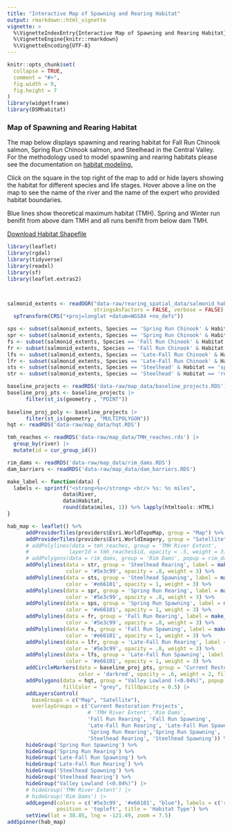 ```yaml
---
title: "Interactive Map of Spawning and Rearing Habitat"
output: rmarkdown::html_vignette
vignette: >
  %\VignetteIndexEntry{Interactive Map of Spawning and Rearing Habitat}
  %\VignetteEngine{knitr::rmarkdown}
  %\VignetteEncoding{UTF-8}
---
```

```r
knitr::opts_chunk$set(
  collapse = TRUE,
  comment = "#>", 
  fig.width = 9, 
  fig.height = 7
)
library(widgetframe)
library(DSMhabitat)
```

### Map of Spawning and Rearing Habitat

The map below displays spawning and rearing habitat for Fall Run Chinook salmon, Spring Run Chinook salmon, and Steelhead in the Central Valley. For the methodology used to model spawning and rearing habitats please see the documentation on [habitat modeling.](https://cvpia-osc.github.io/DSMhabitat/reference/habitat_data.html#modeling-details-for-streams) 

Click on the square in the top right of the map to add or hide layers showing the habitat for different species and life stages. Hover above a line on the map to see the name of the river and the name of the expert who provided habitat boundaries. 

Blue lines show theoretical maximum habitat (TMH). Spring and Winter run benifit from above dam TMH and all runs benifit from below dam TMH. 

[Download Habitat Shapefile](https://cvpiahabitat-r-package.s3.us-west-2.amazonaws.com/salmonid_habitat_extents.zip)

```r
library(leaflet)
library(rgdal)
library(tidyverse)
library(readxl)
library(sf)
library(leaflet.extras2)



salmonid_extents <- readOGR("data-raw/rearing_spatial_data/salmonid_habitat_extents/salmonid_habitat_extents.shp", 
                            stringsAsFactors = FALSE, verbose = FALSE) %>%
  spTransform(CRS("+proj=longlat +datum=WGS84 +no_defs"))

sps <- subset(salmonid_extents, Species == 'Spring Run Chinook' & Habitat == 'spawning')
spr <- subset(salmonid_extents, Species == 'Spring Run Chinook' & Habitat == 'rearing')
fs <- subset(salmonid_extents, Species == 'Fall Run Chinook' & Habitat == 'spawning')
fr <- subset(salmonid_extents, Species == 'Fall Run Chinook' & Habitat == 'rearing')
lfs <- subset(salmonid_extents, Species == 'Late-Fall Run Chinook' & Habitat == 'spawning')
lfr <- subset(salmonid_extents, Species == 'Late-Fall Run Chinook' & Habitat == 'rearing')
sts <- subset(salmonid_extents, Species == 'Steelhead' & Habitat == 'spawning')
str <- subset(salmonid_extents, Species == 'Steelhead' & Habitat == 'rearing')

baseline_projects <- readRDS('data-raw/map_data/baseline_projects.RDS')
baseline_proj_pts <- baseline_projects |> 
      filter(st_is(geometry , "POINT"))
    
baseline_proj_poly <- baseline_projects |> 
      filter(st_is(geometry , "MULTIPOLYGON"))
hqt <- readRDS('data-raw/map_data/hqt.RDS')

tmh_reaches <- readRDS('data-raw/map_data/TMH_reaches.rds') |> 
  group_by(river) |> 
  mutate(id = cur_group_id())

rim_dams <- readRDS('data-raw/map_data/rim_dams.RDS')
dam_barriers <- readRDS('data-raw/map_data/dam_barriers.RDS')
```

```r
make_label <- function(data) {
  labels <- sprintf("<strong>%s</strong> <br/> %s: %s miles",
                  data$River, 
                  data$Habitat,
                  round(data$miles, 1)) %>% lapply(htmltools::HTML)
}

hab_map <- leaflet() %>% 
      addProviderTiles(providers$Esri.WorldTopoMap, group = "Map") %>% 
      addProviderTiles(providers$Esri.WorldImagery, group = "Satellite") %>%
      # addPolylines(data = tmh_reaches, group = 'TMH River Extent', 
      #             layerId = tmh_reaches$id, opacity = .5, weight = 3) |> 
      # addPolygons(data = rim_dams, group = 'Rim Dams', popup = rim_dams$NAME, color = "darkblue") |>
      addPolylines(data = str, group = 'Steelhead Rearing', label = make_label(str),
                   color = '#5e3c99', opacity = .8, weight = 3) %>%
      addPolylines(data = sts, group = 'Steelhead Spawning', label = make_label(sts),
                   color = '#e66101', opacity = 1, weight = 3) %>%
      addPolylines(data = spr, group = 'Spring Run Rearing', label = make_label(spr),
                   color = '#5e3c99', opacity = .8, weight = 3) %>% 
      addPolylines(data = sps, group = 'Spring Run Spawning', label = make_label(sps),
                   color = '#e66101', opacity = 1, weight = 3) %>% 
      addPolylines(data = fr, group = 'Fall Run Rearing', label = make_label(fr),
                   color = '#5e3c99', opacity = .8, weight = 3) %>% 
      addPolylines(data = fs, group = 'Fall Run Spawning', label = make_label(fs),
                   color = '#e66101', opacity = 1, weight = 3) %>% 
      addPolylines(data = lfr, group = 'Late-Fall Run Rearing', label = make_label(lfr),
                   color = '#5e3c99', opacity = .8, weight = 3) %>% 
      addPolylines(data = lfs, group = 'Late-Fall Run Spawning', label = make_label(lfs),
                   color = '#e66101', opacity = 1, weight = 3) %>%
      addCircleMarkers(data = baseline_proj_pts, group = 'Current Restoration Projects', popup = baseline_proj_pts$Description,
                       color = 'darkred', opacity = .6, weight = 2, fillOpacity = 0.6, radius = 5) |>
      addPolygons(data = hqt, group = "Valley Lowland (<0.04%)", popup = "Habitat Quantification Tool Boundary", color = "darkgrey",
                  fillColor = "grey", fillOpacity = 0.5) |> 
      addLayersControl(
        baseGroups = c("Map", "Satellite"),
        overlayGroups = c('Current Restoration Projects',
                          # 'TMH River Extent','Rim Dams', 
                          'Fall Run Rearing', 'Fall Run Spawning', 
                          'Late-Fall Run Rearing', 'Late-Fall Run Spawning',
                          'Spring Run Rearing','Spring Run Spawning', 
                          'Steelhead Rearing', 'Steelhead Spawning')) %>% 
      hideGroup('Spring Run Spawning') %>%
      hideGroup('Spring Run Rearing') %>%
      hideGroup('Late-Fall Run Spawning') %>%
      hideGroup('Late-Fall Run Rearing') %>%
      hideGroup('Steelhead Spawning') %>%
      hideGroup('Steelhead Rearing') %>%
      hideGroup("Valley Lowland (<0.04%)") |> 
      # hideGroup('TMH River Extent') |> 
      # hideGroup('Rim Dams') |> 
      addLegend(colors = c('#5e3c99', '#e66101', "blue"), labels = c('rearing', 'spawning', 'TMH'),
                position = 'topleft', title = 'Habitat Type') %>% 
      setView(lat = 38.85, lng = -121.49, zoom = 7.5) 
addSpinner(hab_map)

```
